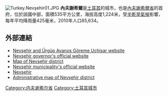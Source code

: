 {{expand|time=2017-10-22T05:47:08+00:00}}
{{unreferenced|time=2017-10-22T05:47:08+00:00}}
[[File:Turkey.Nevşehir01.JPG|thumb]]
'''內夫謝希爾'''是[[土耳其|土耳其]]的城市，也是[[內夫謝希爾省|內夫謝希爾省]]的首府，位於該國中部，面積535平方公里，海拔高度1,224米，受[[半乾旱氣候|半乾旱氣候]]影響，每年平均降雨量425毫米，2010年人口85,634。

==外部連結==
* [https://web.archive.org/web/20100619090010/http://www.nevkap.com.tr/ Nevşehir and Ürgüp Avanos Göreme Uçhisar  website] {{tr icon}}
* [http://www.nevsehir.gov.tr/ Nevşehir governor's official website] {{Wayback|url=http://www.nevsehir.gov.tr/ |date=20201115060738 }} {{tr icon}}
* [http://www.nevsehir.gov.tr/resimler/harita/nevsehir_merkez.jpg Map of Nevşehir district]{{dead link|date=2017年11月 |bot=InternetArchiveBot |fix-attempted=yes }}
* [http://www.nevsehir.bel.tr/ Nevşehir municipality's official website] {{Wayback|url=http://www.nevsehir.bel.tr/ |date=20201129110659 }} {{tr icon}}
* [http://www.nevsehir50.com/ Nevşehir] {{Wayback|url=http://www.nevsehir50.com/ |date=20201025073308 }} {{tr icon}}
* [https://web.archive.org/web/20090305164051/http://www.nevsehirozelidare.gov.tr/harita/merkez.jpg Administrative map of Nevşehir district] {{tr icon}}

{{Coord|38|37|30|N|34|42|44|E|region:TR_type:city|display=title}}

{{Authority control}}
{{Turkey-geo-stub}}
[[Category:内夫谢希尔省|Category:内夫谢希尔省]]
[[Category:土耳其城市|Category:土耳其城市]]